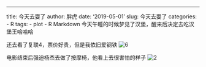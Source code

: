---
title: 今天去耍了
author: 胖虎
date: '2019-05-01'
slug: 今天去耍了
categories:
  - R
tags:
  - plot
  - R Markdown
 今天午睡的时候梦见了汉堡，醒来后决定去吃汉堡王哈哈哈
 
还去看了复联4，票价好贵，但是我依旧爱钢铁
![6](./content/post/6.jpg)


电影结束后强迫杨杰去做了按摩椅，他看上去很害怕的样子
![2](./content/post/2.jpg)



